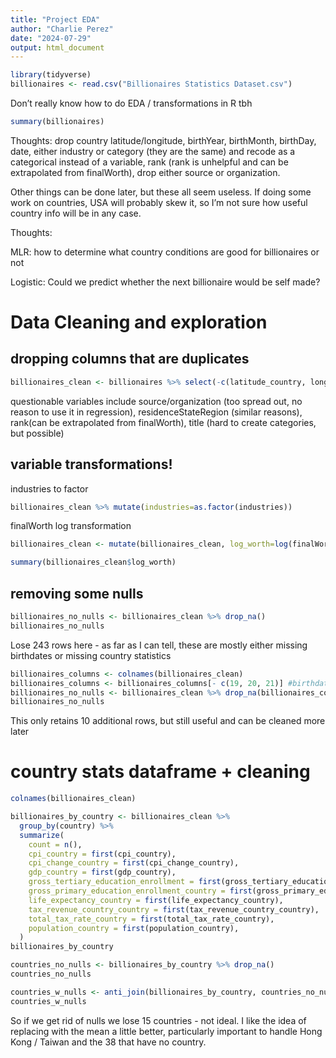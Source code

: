 ---
title: "Project EDA"
author: "Charlie Perez"
date: "2024-07-29"
output: html_document
---

```{r}
library(tidyverse)
billionaires <- read.csv("Billionaires Statistics Dataset.csv")
```
Don't really know how to do EDA / transformations in R tbh
```{r}
summary(billionaires)
```
Thoughts: drop country latitude/longitude, birthYear, birthMonth, birthDay, date, either industry or category (they are the same) and recode as a categorical instead of a variable, rank (rank is unhelpful and can be extrapolated from finalWorth), drop either source or organization.

Other things can be done later, but these all seem useless. If doing some work on countries, USA will probably skew it, so I'm not sure how useful country info will be in any case.

Thoughts: 

MLR: how to determine what country conditions are good for billionaires or not

Logistic: Could we predict whether the next billionaire would be self made?


# Data Cleaning and exploration

## dropping columns that are duplicates
```{r}
billionaires_clean <- billionaires %>% select(-c(latitude_country, longitude_country, birthDate, date, category))
```

questionable variables include source/organization (too spread out, no reason to use it in regression), residenceStateRegion (similar reasons), rank(can be extrapolated from finalWorth), title (hard to create categories, but possible)

## variable transformations!

industries to factor
```{r}
billionaires_clean %>% mutate(industries=as.factor(industries))
```

finalWorth log transformation

```{r}
billionaires_clean <- mutate(billionaires_clean, log_worth=log(finalWorth/100))
```
```{r}
summary(billionaires_clean$log_worth)
```


## removing some nulls

```{r}
billionaires_no_nulls <- billionaires_clean %>% drop_na()
billionaires_no_nulls
```
Lose 243 rows here - as far as I can tell, these are mostly either missing birthdates or missing country statistics 

```{r}
billionaires_columns <- colnames(billionaires_clean)
billionaires_columns <- billionaires_columns[- c(19, 20, 21)] #birthdate columns
billionaires_no_nulls <- billionaires_clean %>% drop_na(billionaires_columns)
billionaires_no_nulls
```
This only retains 10 additional rows, but still useful and can be cleaned more later

# country stats dataframe + cleaning

```{r}
colnames(billionaires_clean)
```

```{r}
billionaires_by_country <- billionaires_clean %>%
  group_by(country) %>%
  summarize(
    count = n(),
    cpi_country = first(cpi_country),
    cpi_change_country = first(cpi_change_country),
    gdp_country = first(gdp_country),
    gross_tertiary_education_enrollment = first(gross_tertiary_education_enrollment),
    gross_primary_education_enrollment_country = first(gross_primary_education_enrollment_country),
    life_expectancy_country = first(life_expectancy_country),
    tax_revenue_country_country = first(tax_revenue_country_country),
    total_tax_rate_country = first(total_tax_rate_country),
    population_country = first(population_country),
  )
billionaires_by_country
```
```{r}
countries_no_nulls <- billionaires_by_country %>% drop_na()
countries_no_nulls
```
```{r}
countries_w_nulls <- anti_join(billionaires_by_country, countries_no_nulls, by = "country")
countries_w_nulls
```


So if we get rid of nulls we lose 15 countries - not ideal. I like the idea of replacing with the mean a little better, particularly important to handle Hong Kong / Taiwan and the 38 that have no country.
